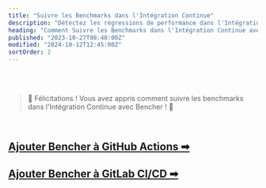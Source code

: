 ```yaml
---
title: "Suivre les Benchmarks dans l'Intégration Continue"
description: "Détectez les régressions de performance dans l'Intégration Continue avec le benchmarking continu statistique et relatif"
heading: "Comment Suivre les Benchmarks dans l'Intégration Continue avec Bencher"
published: "2023-10-27T08:40:00Z"
modified: "2024-10-12T12:45:00Z"
sortOrder: 2
---
```



<Intro />

<StatisticalContinuousBenchmarking />

<RelativeContinuousBenchmarking />

<ChangePointDetection />

<br/>
<br/>

> 🐰 Félicitations ! Vous avez appris comment suivre les benchmarks dans l'Intégration Continue avec Bencher ! 🎉

<br/>

<h2><a href="/fr/docs/how-to/github-actions/">Ajouter Bencher à GitHub Actions ➡</a></h2>
<h2><a href="/fr/docs/how-to/gitlab-ci-cd/">Ajouter Bencher à GitLab CI/CD ➡</a></h2>